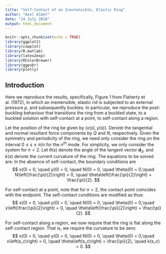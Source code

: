 ```yaml
---
title: "Self-Contact of an Inextensible, Elastic Ring"
author: "Axel Almet"
date: "24 July 2018"
output: html_document
---
```


```r
knitr::opts_chunk$set(echo = TRUE)
library(ggplot2)
library(cowplot)
library(R.matlab)
library(latex2exp)
library(RColorBrewer)
library(ggpubr)
library(plotly)
```

## Introduction
Here we reproduce the results, specifically, Figure 1 from Flaherty et al. (1972), in which an inextensible, elastic rid is subjected to an external pressure $p$, and subsequently buckles. In particular, we reproduce the post-buckling behaviour that transitions the ring from a buckled state, to a buckled solution with self-contact at a point, to self-contact along a region.

Let the position of the ring be given by $(x(s), y(s))$. Denote the tangential and normal resultant force components by $Q$ and $N$, respectively. Given the symmetry and periodicity of the ring, we need only consider the ring on the interval $0 \le s \le \pi/n$ for the $n^{th}$ mode. For simplicity, we only consider the system for $n = 2$. Let $\theta(s)$ denote the angle of the tangent vector $\mathbf{d}_3$, and $k(s)$ denote the current curvature of the ring. The equations to be solved are:
\begin{align}
&x' = \cos\theta,\\
&y' = \sin\theta,\\
&Q' + kN = 0,\\
&N' - kQ - p = 0,\\
&k' - N = 0.
\end{align}
In the absence of self-contact, the boundary conditions are
$$
x(0) = 0, \quad y(0) = 0, \quad N(0) = 0, \quad \theta(0) = 0,\quad  N\left(\frac{\pi}{2}\right) = 0, \quad \theta\left(\frac{\pi}{2}\right) = \frac{\pi}{2}.
$$

For self-contact at a point, note that for $n = 2$, the contact point coincides with the endpoint. The self-contact conditions are modified as thus:
$$
x(0) = 0, \quad y(0) = 0, \quad N(0) = 0, \quad \theta(0) = 0,\quad  x\left(\frac{\pi}{2}\right) = 0, \quad \theta\left(\frac{\pi}{2}\right) = \frac{\pi}{2}.
$$


For self-contact along a region, we now require that the ring is flat along the self-contact region. That is, we require the curvature to be zero:
$$
x(0) = 0, \quad y(0) = 0, \quad N(0) = 0, \quad \theta(0) = 0,\quad  x\left(s_c\right) = 0, \quad \theta\left(s_c\right) = \frac{\pi}{2}, \quad k(s_c) = 0.
$$
